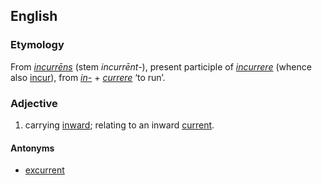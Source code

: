 ==English==

===Etymology===
From {{L.}} ''[[incurrens|incurrēns]]'' (stem ''incurrēnt-''), present participle of ''[[incurrere]]'' (whence also [[incur]]), from ''[[in-#Latin|in-]]'' + ''[[currere]]'' ‘to run’.

===Adjective===
{{en-adj|-}}

#carrying [[inward]]; relating to an inward [[current]].

====Antonyms====
*[[excurrent]]